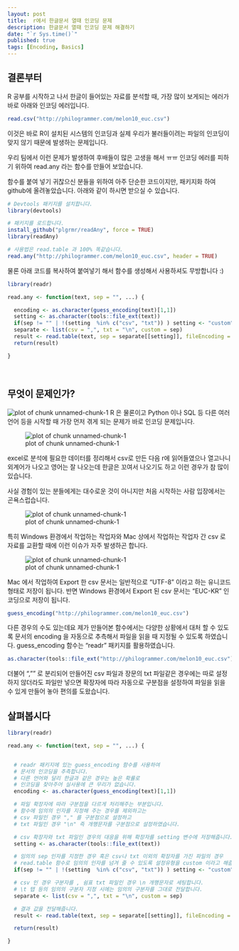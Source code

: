 ```yaml
---
layout: post
title:  r에서 한글문서 열때 인코딩 문제
description: 한글문서 열때 인코딩 문제 해결하기
date: "`r Sys.time()`"
published: true
tags: [Encoding, Basics]
---
```


## 결론부터

R 공부를 시작하고 나서 한글이 들어있는 자료를 분석할 때, 가장 많이 보게되는 에러가 바로 아래와 인코딩 에러입니다.

```r

read.csv("http://philogrammer.com/melon10_euc.csv")

```

이것은 바로 R이 설치된 시스템의 인코딩과 실제 우리가 불러들이려는 파일의 인코딩이 맞지 않기 때문에 발생하는 문제입니다.

우리 팀에서 이런 문제가 발생하여 후배들이 많은 고생을 해서 ㅠㅠ 인코딩 에러를 피하기 위하여 read.any 라는 함수를 만들어 보았습니다.

함수를 붙여 넣기 귀찮으신 분들을 위하여 아주 단순한 코드이지만, 패키지화 하여 github에 올려놓았습니다. 아래와 같이 하시면 받으실 수 있습니다.

```r

# Devtools 패키지를 설치합니다.
library(devtools)

# 패키지를 로드합니다.
install_github("plgrmr/readAny", force = TRUE)
library(readAny)

# 사용법은 read.table 과 100% 똑같습니다.
read.any("http://philogrammer.com/melon10_euc.csv", header = TRUE)

```

물론 아래 코드를 복사하여 붙여넣기 해서 함수를 생성해서 사용하셔도 무방합니다 :)

```r

library(readr)

read.any <- function(text, sep = "", ...) {

  encoding <- as.character(guess_encoding(text)[1,1])
  setting <- as.character(tools::file_ext(text))
  if(sep != "" | !(setting  %in% c("csv", "txt")) ) setting <- "custom"
  separate <- list(csv = ",", txt = "\n", custom = sep)
  result <- read.table(text, sep = separate[[setting]], fileEncoding = encoding, ...)
  return(result)

}

```

<br/>

## 무엇이 문제인가?

![plot of chunk unnamed-chunk-1](/figure/source/encoding/2016-11-26-encoding/1.jpg)
R 은 물론이고 Python 이나 SQL 등 다른 여러 언어 등을 시작할 때 가장 먼저 겪게 되는 문제가 바로 인코딩 문제입니다. 

![plot of chunk unnamed-chunk-1](/figure/source/encoding/2016-11-26-encoding/2.png)

excel로 분석에 필요한 데이터를 정리해서 csv로 만든 다음 r에 읽어들였으나 열고나니 외계어가 나오고 영어는 잘 나오는데 한글은 꼬여서 나오기도 하고 이런 경우가 참 많이 있습니다.

사실 경험이 있는 분들에게는 대수로운 것이 아니지만 처음 시작하는 사람 입장에서는 곤욕스럽습니다.

![plot of chunk unnamed-chunk-1](/figure/source/encoding/2016-11-26-encoding/3.png)

특히 Windows 환경에서 작업하는 작업자와 Mac 상에서 작업하는 작업자 간 csv 로 자료를 교환할 때에 이런 이슈가 자주 발생하곤 합니다.

![plot of chunk unnamed-chunk-1](/figure/source/encoding/2016-11-26-encoding/5.png)

Mac 에서 작업하여 Export 한 csv 문서는 일반적으로 "UTF-8" 이라고 하는 유니코드 형태로 저장이 됩니다. 반면 Windows 환경에서 Export 된 csv 문서는 "EUC-KR" 인코딩으로 저장이 됩니다.


```r

guess_encoding("http://philogrammer.com/melon10_euc.csv")

```

다른 경우의 수도 있는데요 제가 만들어본 함수에서는 다양한 상황에서 대처 할 수 있도록 문서의 encoding 을 자동으로 추측해서 파일을 읽을 때 지정될 수 있도록 하였습니다. guess_encoding 함수는 "readr" 패키지를 활용하였습니다.

```r

as.character(tools::file_ext("http://philogrammer.com/melon10_euc.csv"))

```

더불어 ","" 로 분리되어 만들어진 csv 파일과 장문의 txt 파일같은 경우에는 따로 설정하지 않더라도 파일만 넣으면 확장자에 따라 자동으로 구분점을 설정하여 파일을 읽을 수 있게 만들어 놓아 편의를 도왔습니다. 

## 살펴봅시다

```r

library(readr)

read.any <- function(text, sep = "", ...) {


  # readr 패키지에 있는 guess_encoding 함수를 사용하여
  # 문서의 인코딩을 추측합니다.
  # 다른 언어와 달리 한글과 같은 경우는 높은 확률로
  # 인코딩을 찾아주어 실사용에 큰 무리가 없습니다.
  encoding <- as.character(guess_encoding(text)[1,1])

  # 파일 확장자에 따라 구분점을 다르게 처리해주는 부분입니다.
  # 함수에 임의의 인자를 지정해 주는 경우를 제외하고는
  # csv 파일인 경우 "," 를 구분점으로 설정하고
  # txt 파일인 경우 "\n" 즉 개행문자를 구분점으로 설정하였습니다.

  # csv 확장자와 txt 파일인 경우의 대응을 위해 확장자를 setting 변수에 저장해줍니다.
  setting <- as.character(tools::file_ext(text))

  # 임의의 sep 인자를 지정한 경우 혹은 csv나 txt 이외의 확장자를 가진 파일의 경우
  # read.table 함수로 임의의 인자를 넘겨 줄 수 있도록 설정유형을 custom 이라고 해줍니다.
  if(sep != "" | !(setting  %in% c("csv", "txt")) ) setting <- "custom"

  # csv 인 경우 구분자를 , 쉼표 txt 파일인 경우 \n 개행문자로 세팅합니다.
  # \t 탭 등의 임의의 구분자 지정 시에는 임의의 구분자를 그대로 전달합니다.
  separate <- list(csv = ",", txt = "\n", custom = sep)

  # 결과 값을 전달해줍니다.
  result <- read.table(text, sep = separate[[setting]], fileEncoding = encoding, ...)

  return(result)

}

```


